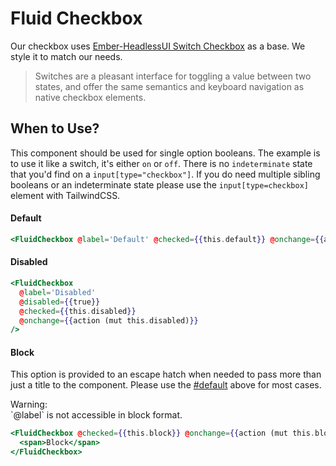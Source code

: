 
# Fluid Checkbox

Our checkbox uses [Ember-HeadlessUI Switch Checkbox](https://gavinjoyce.github.io/ember-headlessui/switch/switch-checkbox) as a base. We style it to match our needs.

> Switches are a pleasant interface for toggling a value between two states, and offer the same semantics and keyboard navigation as native checkbox elements.

## When to Use?

This component should be used for single option booleans. The example is to use it like a switch, it's either `on` or `off`. There is no `indeterminate` state that you'd find on a `input[type="checkbox"]`. If you do need multiple sibling booleans or an indeterminate state please use the `input[type=checkbox]` element with TailwindCSS.

#### Default

<Story id="components-fluid-checkbox--default"/>

```hbs
<FluidCheckbox @label='Default' @checked={{this.default}} @onchange={{action (mut this.default)}} />
```

#### Disabled

<Story id="components-fluid-checkbox--disabled"/>

```hbs
<FluidCheckbox
  @label='Disabled'
  @disabled={{true}}
  @checked={{this.disabled}}
  @onchange={{action (mut this.disabled)}}
/>
```

#### Block

<Story id="components-fluid-checkbox--block" height="175px"/>

This option is provided to an escape hatch when needed to pass more than just a title to the component. Please use the [#default](#default) above for most cases.

<div className="fluid-banner">
  <div className="fluid-banner__header">
    Warning:
  </div>

  <div className="fluid-banner__context">
    `@label` is not accessible in block format.
  </div>
</div>

```hbs
<FluidCheckbox @checked={{this.block}} @onchange={{action (mut this.block)}}>
  <span>Block</span>
</FluidCheckbox>
```
